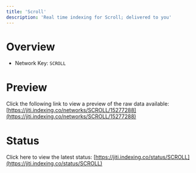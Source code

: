 ```yaml
---
title: 'Scroll'
description: 'Real time indexing for Scroll; delivered to you'
---
```


# Overview
- Network Key: `SCROLL`

# Preview
Click the following link to view a preview of the raw data available: [https://jiti.indexing.co/networks/SCROLL/15277288](https://jiti.indexing.co/networks/SCROLL/15277288)

# Status
Click here to view the latest status: [https://jiti.indexing.co/status/SCROLL](https://jiti.indexing.co/status/SCROLL)
